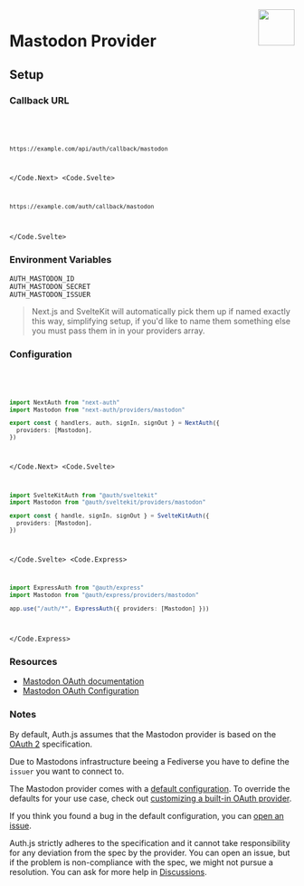 
<img align="right" src="/img/providers/mastodon.svg" height="64" width="64" />

# Mastodon Provider

## Setup

### Callback URL

<Code>
  <Code.Next>

```bash
https://example.com/api/auth/callback/mastodon
```

  </Code.Next>
  <Code.Svelte>

```bash
https://example.com/auth/callback/mastodon
```

  </Code.Svelte>
</Code>

### Environment Variables

```
AUTH_MASTODON_ID
AUTH_MASTODON_SECRET
AUTH_MASTODON_ISSUER
```

> Next.js and SvelteKit will automatically pick them up if named exactly this way, simplifying
> setup, if you'd like to name them something else you must pass them in in your providers array.

### Configuration

<Code>
  <Code.Next>

```ts filename="/auth.ts"
import NextAuth from "next-auth"
import Mastodon from "next-auth/providers/mastodon"

export const { handlers, auth, signIn, signOut } = NextAuth({
  providers: [Mastodon],
})
```

  </Code.Next>
  <Code.Svelte>

```ts filename="/src/auth.ts"
import SvelteKitAuth from "@auth/sveltekit"
import Mastodon from "@auth/sveltekit/providers/mastodon"

export const { handle, signIn, signOut } = SvelteKitAuth({
  providers: [Mastodon],
})
```

  </Code.Svelte>
  <Code.Express>

```ts filename="/src/app.ts"
import ExpressAuth from "@auth/express"
import Mastodon from "@auth/express/providers/mastodon"

app.use("/auth/*", ExpressAuth({ providers: [Mastodon] }))
```

  </Code.Express>
</Code>

### Resources

- [Mastodon OAuth documentation](https://docs.joinmastodon.org/client/token/)
- [Mastodon OAuth Configuration](https://mastodon.social/settings/applications)

### Notes

By default, Auth.js assumes that the Mastodon provider is
based on the [OAuth 2](https://www.rfc-editor.org/rfc/rfc6749.html) specification.

Due to Mastodons infrastructure beeing a Fediverse you have to define the `issuer` you want to connect to.

<Callout>

The Mastodon provider comes with a [default configuration](https://github.com/nextauthjs/next-auth/blob/main/packages/core/src/providers/mastodon.ts).
To override the defaults for your use case, check out [customizing a built-in OAuth provider](https://authjs.dev/guides/providers/custom-provider#override-default-options).

</Callout>

If you think you found a bug in the default configuration, you can [open an issue](https://authjs.dev/new/provider-issue).

Auth.js strictly adheres to the specification and it cannot take responsibility for any deviation from
the spec by the provider. You can open an issue, but if the problem is non-compliance with the spec,
we might not pursue a resolution. You can ask for more help in [Discussions](https://authjs.dev/new/github-discussions).
